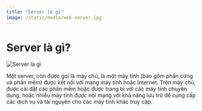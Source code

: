 ```yaml
---
title: "Server là gì"
image: /static/media/web-server.jpg
---
```


# Server là gì?

![Server là gì](/static/media/web-server.jpg)

Một server, còn được gọi là máy chủ, là một máy tính (bao gồm phần cứng và phần mềm) được kết nối với mạng máy tính hoặc Internet. Trên máy chủ, được cài đặt các phần mềm hoặc được trang bị với các máy tính chuyên dụng, hoặc nhiều máy tính được nối mạng với khả năng lưu trữ để cung cấp các dịch vụ và tài nguyên cho các máy tính khác truy cập.
